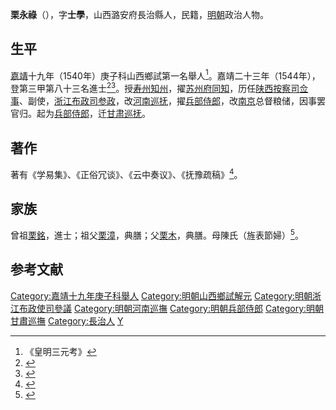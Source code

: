 {{明清人物信息框
| 姓名 = 栗永祿
| 原名 =
| 圖片名稱= 
| 圖片大小 =
| 圖片說明 = 
| 最高職務 = 兵部侍郎
| 國家 = 大明 
| 爵位 =
| 籍貫 = 山西潞安府長治縣
| 族裔 = 
| 字號 = 字士學
| 諡號 =
| 出生日期 = 生年不詳
| 出生地點 = <!---山西潞安府長治縣--->
| 逝世日期 = 卒年不詳 
| 逝世地點 =
| 墓葬 =
| 配偶 = 
| 親屬 = 
| 出身 =
* 嘉靖二十三年甲辰科同進士出身
| 經歷 =
| 著作 =  
}}
'''栗永祿'''（{{bd|？||？|catIdx=}}），字'''士學'''，山西潞安府長治縣人，民籍，[[明朝|明朝]]政治人物。

== 生平 ==
[[嘉靖|嘉靖]]十九年（1540年）庚子科山西鄉試第一名舉人<ref>《皇明三元考》</ref>。嘉靖二十三年（1544年），登第三甲第八十三名進士<ref>{{Cite book|title=《皇明贡举考》卷五|author=[[张朝瑞|张朝瑞]]|publisher=《续修四库全书》史部第828册|year=|isbn=|location=|pages=}}</ref><ref>{{Cite book|title=贡举志五种 上|author=鲁小俊，江俊伟著|publisher=武汉大学出版社|year=2009|isbn=978-7-307-07043-1|location=武汉|pages=}}</ref>。授[[寿州|寿州]][[知州|知州]]，擢[[苏州府|苏州府]][[同知|同知]]，历任[[陕西|陕西]][[按察司|按察司]][[佥事|佥事]]、副使，[[浙江|浙江]][[布政司|布政司]][[参政|参政]]，改[[河南巡抚|河南巡抚]]，擢[[兵部侍郎|兵部侍郎]]，改[[南京|南京]]总督粮储，因事罢官归。起为[[兵部侍郎|兵部侍郎]]，迁[[甘肃巡抚|甘肃巡抚]]。

==著作==
著有《学易集》、《正俗冗谈》、《云中奏议》、《抚豫疏稿》<ref>{{cite news|title=长治县进士名录|url=http://www.dfz.changzhi.gov.cn/960rn.jsp?urltype=news.NewsContentUrl&wbnewsid=232149&wbtreeid=21514|accessdate=2013-08-11|newspaper=长治市情网|deadurl=yes|archiveurl=https://web.archive.org/web/20130819030251/http://www.dfz.changzhi.gov.cn/960rn.jsp?urltype=news.NewsContentUrl&wbnewsid=232149&wbtreeid=21514|archivedate=2013年8月19日|df=}}</ref>。

== 家族 ==
曾祖[[栗銘|栗銘]]，進士；祖父[[栗漳|栗漳]]，典膳；父[[栗木|栗木]]，典膳。母陳氏（旌表節婦）<ref>{{Cite book|title=天一阁藏明代科举录选刊 登科录 点校本|author=龚延明主编|publisher=宁波出版社|year=2016|isbn=978-7-5526-2320-8|location=宁波|pages=|quote=《天一閣藏明代科舉錄選刊.登科錄》之《嘉靖二十三年甲辰科進士登科錄》}}</ref>。

==参考文献==
{{reflist}}

{{嘉靖二十三年甲辰科殿試金榜}}

{{DEFAULTSORT:Li栗}}
[[Category:嘉靖十九年庚子科舉人|Category:嘉靖十九年庚子科舉人]]
[[Category:明朝山西鄉試解元|Category:明朝山西鄉試解元]]
[[Category:明朝浙江布政使司參議|Category:明朝浙江布政使司參議]]
[[Category:明朝河南巡撫|Category:明朝河南巡撫]]
[[Category:明朝兵部侍郎|Category:明朝兵部侍郎]]
[[Category:明朝甘肅巡撫|Category:明朝甘肅巡撫]]
[[Category:長治人|Category:長治人]]
[[Category:栗姓|Y]]